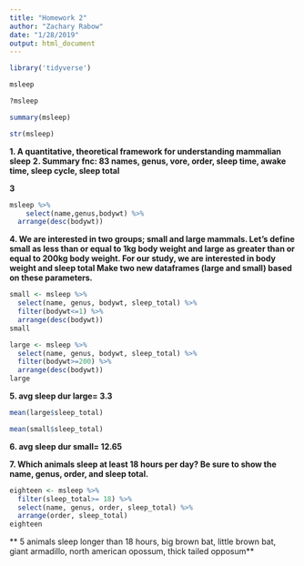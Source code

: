```yaml
---
title: "Homework 2"
author: "Zachary Rabow"
date: "1/28/2019"
output: html_document
---
```


```r
library('tidyverse')
```

```r
msleep
```
```r
?msleep
```

```r
summary(msleep)
```
```r
str(msleep)
```

**1. A quantitative, theoretical framework for understanding mammalian sleep**
**2. Summary fnc: 83 names, genus, vore, order, sleep time, awake time, sleep cycle, sleep total  **

**3**
```r
msleep %>%
    select(name,genus,bodywt) %>% 
  arrange(desc(bodywt))
```

**4. We are interested in two groups; small and large mammals. Let's define small as less than or equal to 1kg body weight and large as greater than or equal to 200kg body weight. For our study, we are interested in body weight and sleep total Make two new dataframes (large and small) based on these parameters.  **


```r
small <- msleep %>%
  select(name, genus, bodywt, sleep_total) %>%
  filter(bodywt<=1) %>%
  arrange(desc(bodywt))
small
```

```r
large <- msleep %>%
  select(name, genus, bodywt, sleep_total) %>%
  filter(bodywt>=200) %>%
  arrange(desc(bodywt))
large
```

**5. avg sleep dur large= 3.3**

```r
mean(large$sleep_total)
```



```r
mean(small$sleep_total)
```
**6. avg sleep dur small= 12.65**




**7. Which animals sleep at least 18 hours per day? Be sure to show the name, genus, order, and sleep total.  **

```r
eighteen <- msleep %>%
  filter(sleep_total>= 18) %>%
  select(name, genus, order, sleep_total) %>%
  arrange(order, sleep_total)
eighteen
```
** 5 animals sleep longer than 18 hours, big brown bat, little brown bat, giant armadillo, north american opossum, thick tailed opposum**
















